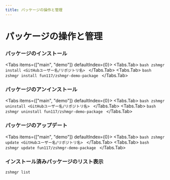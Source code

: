 ```yaml
---
title: パッケージの操作と管理
---
```



# パッケージの操作と管理

### パッケージのインストール

<Tabs items={["main", "demo"]} defaultIndex={0}>
  <Tabs.Tab>
    ```bash
    zshmgr install <GitHubユーザー名/リポジトリ名>
    ```
  </Tabs.Tab>
  <Tabs.Tab>
    ```bash
    zshmgr install fun117/zshmgr-demo-package
    ```
  </Tabs.Tab>
</Tabs>

### パッケージのアンインストール

<Tabs items={["main", "demo"]} defaultIndex={0}>
  <Tabs.Tab>
    ```bash
    zshmgr uninstall <GitHubユーザー名/リポジトリ名>
    ```
  </Tabs.Tab>
  <Tabs.Tab>
    ```bash
    zshmgr uninstall fun117/zshmgr-demo-package
    ```
  </Tabs.Tab>
</Tabs>

### パッケージのアップデート

<Tabs items={["main", "demo"]} defaultIndex={0}>
  <Tabs.Tab>
    ```bash
    zshmgr update <GitHubユーザー名/リポジトリ名>
    ```
  </Tabs.Tab>
  <Tabs.Tab>
    ```bash
    zshmgr update fun117/zshmgr-demo-package
    ```
  </Tabs.Tab>
</Tabs>

### インストール済みパッケージのリスト表示

```bash
zshmgr list
```